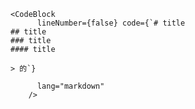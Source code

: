 ```tsx
<CodeBlock
      lineNumber={false} code={`# title
## title
### title
#### title

> 的`}

      lang="markdown"
    />
```